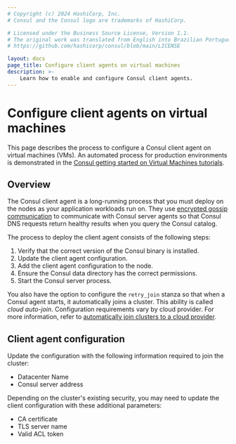 ```yaml
---
# Copyright (c) 2024 HashiCorp, Inc.
# Consul and the Consul logo are trademarks of HashiCorp.

# Licensed under the Business Source License, Version 1.1.
# The original work was translated from English into Brazilian Portuguese.
# https://github.com/hashicorp/consul/blob/main/LICENSE

layout: docs
page_title: Configure client agents on virtual machines
description: >-
    Learn how to enable and configure Consul client agents.
---
```


# Configure client agents on virtual machines

This page describes the process to configure a Consul client agent on virtual machines (VMs). An automated process for production environments is demonstrated in the [Consul getting started on Virtual Machines tutorials](/consul/tutorials/get-started-vms/virtual-machine-gs-service-discovery).

## Overview

The Consul client agent is a long-running process that you must deploy on the nodes as your application workloads run on. They use [encrypted gossip communication](/consul/docs/concept/gossip) to communicate with Consul server agents so that Consul DNS requests return healthy results when you query the Consul catalog.

The process to deploy the client agent consists of the following steps:

1. Verify that the correct version of the Consul binary is installed.
1. Update the client agent configuration.
1. Add the client agent configuration to the node.
1. Ensure the Consul data directory has the correct permissions.
1. Start the Consul server process.

You also have the option to configure the `retry_join` stanza so that when a Consul agent starts, it automatically joins a cluster. This ability is called _cloud auto-join_. Configuration requirements vary by cloud provider. For more information, refer to [automatically join clusters to a cloud provider](/deploy/server/cloud-auto-join).

## Client agent configuration

Update the configuration with the following information required to join the cluster:

- Datacenter Name
- Consul server address

Depending on the cluster's existing security, you may need to update the client configuration with these additional parameters:

- CA certificate
- TLS server name
- Valid ACL token
